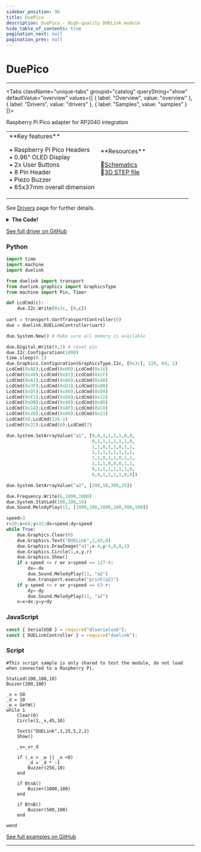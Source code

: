 ```yaml
---
sidebar_position: 96
title: DuePico
description: DuePico - High-quality DUELink module
hide_table_of_contents: true
pagination_next: null
pagination_prev: null
---
```



# DuePico

<ImageSection 
  product="adduepico-b"
  tagline="Raspberry Pi Pico Adapter"
/>

---

<Tabs className="unique-tabs" groupid="catalog" queryString="show" defaultValue="overview"
  values={[
    {
        label: "Overview",
        value: "overview"
    },
    {
        label: "Drivers",
        value: "drivers"
    },
    {
        label: "Samples",
        value: "samples"
    }
]}>

<TabItem value="overview">

Raspberry Pi Pico adapter for RP2040 integration

<table><td width='50%'>
**Key features**

• Raspberry Pi Pico Headers<br/>
• 0.96" OLED Display<br/>
• 2x User Buttons<br/>
• 8 Pin Header<br/>
• Piezo Buzzer<br/>
• 65x37mm overall dimension<br/>

</td><td width='50%'>
**Resources**
 
📄<a href="/sch/gdl-adduepico-b.pdf">Schematics</a><br/>
🔩<a href="/3d/gdl-adduepico-b.step">3D STEP file</a><br/>
</td></table>

</TabItem>

<TabItem value="drivers">

See [Drivers](/docs/engine/drivers) page for further details.

<details>
<summary><strong>The Code!</strong></summary>

**DuePico Driver**

```batch
##### DuePico Driver #####

fn DVer()
    return 1.0
fend

Dim b1[2]

fn LcdCmd(c)
	b1[0] = 0
	b1[1] = c
    I2cWr(0x3c,b1,[])
fend

fn Init()
    BtnEn(BtnPin('A'), 1) # Btn A
    BtnEn(BtnPin('B'), 1) # Btn B

    DWrite(9,0) # reset pin
    DWrite(9,1) 
    Wait(10)

    # config I2C bus with 400Kz
    I2cCfg(400)
    Wait(20)
    GfxCfg(1,{0x3C},128,64, 1)
    
    LcdCmd(0xAE):LcdCmd(0x00):LcdCmd(0x10)
    LcdCmd(0x40):LcdCmd(0x81):LcdCmd(0xCF)
    LcdCmd(0xA1):LcdCmd(0xA6):LcdCmd(0xA8)
    LcdCmd(0x3F):LcdCmd(0xD3):LcdCmd(0x00)
    LcdCmd(0xD5):LcdCmd(0x80):LcdCmd(0xD9)
    LcdCmd(0xF1):LcdCmd(0xDA):LcdCmd(0x12)
    LcdCmd(0xDB):LcdCmd(0x40):LcdCmd(0x8D)
    LcdCmd(0x14):LcdCmd(0xAF):LcdCmd(0xC8)
    LcdCmd(0x20):LcdCmd(0x00):LcdCmd(0x21)
    LcdCmd(0):LcdCmd(128-1)
    LcdCmd(0x22):LcdCmd(0):LcdCmd(7)

    Clear(0)
    TextS("DUELink",1,25,25,2,3)
    Show()
fend

fn BtnPin(a)
    if a = 'A'
        return 20
    end
    if a = 'B'
        return 7
    end
    while 1
        PrintLn("ERROR!!")
        Wait(200)
    wend
fend

fn IsColor()
    return 0
fend

fn GetW()
    return 128
fend

fn GetH()
    return 64
fend

fn BtnA()
    if BtnDown(BtnPin('A')) 
        Return 1
    else
        Return 0
    end
fend

fn BtnB()
    if BtnDown(BtnPin('B'))
        Return 1
    else
        Return 0
    end
fend

fn Buzzer(f,d)
    Freq(11, f, d,0.5)
fend

Init()

#########################
```

</details>

[See full driver on GitHub](https://github.com/ghi-electronics/duelink-website/tree/main/static/code/drivers)

</TabItem>

<TabItem value="samples">

### Python

```python
import time
import machine
import duelink

from duelink import transport
from duelink.graphics import GraphicsType
from machine import Pin, Timer

def LcdCmd(c):
    due.I2c.Write(0x3c, [0,c])
    
uart = transport.UartTransportController(0)
due = duelink.DUELinkController(uart)

due.System.New() # Make sure all memory is available

due.Digital.Write(9,1) # reset pin
due.I2c.Configuration(1000)
time.sleep(0.1)
due.Graphics.Configuration(GraphicsType.I2c, [0x3c], 128, 64, 1)
LcdCmd(0xAE);LcdCmd(0x00);LcdCmd(0x10)
LcdCmd(0x40);LcdCmd(0x81);LcdCmd(0xCF)
LcdCmd(0xA1);LcdCmd(0xA6);LcdCmd(0xA8)
LcdCmd(0x3F);LcdCmd(0xD3);LcdCmd(0x00)
LcdCmd(0xD5);LcdCmd(0x80);LcdCmd(0xD9)
LcdCmd(0xF1);LcdCmd(0xDA);LcdCmd(0x12)
LcdCmd(0xDB);LcdCmd(0x40);LcdCmd(0x8D)
LcdCmd(0x14);LcdCmd(0xAF);LcdCmd(0xC8)
LcdCmd(0x20);LcdCmd(0x00);LcdCmd(0x21)
LcdCmd(0);LcdCmd(128-1)
LcdCmd(0x22);LcdCmd(0);LcdCmd(7)

due.System.SetArrayValue("a1", [0,0,1,1,1,1,0,0,
                                0,1,1,1,1,1,1,0,
                                1,1,0,1,1,0,1,1,
                                1,1,1,1,1,1,1,1,
                                1,1,0,1,1,0,1,1,
                                1,1,1,0,0,0,1,1,
                                0,1,1,1,1,1,1,0,
                                0,0,1,1,1,1,0,0])

due.System.SetArrayValue("a2", [200,50,300,25])

due.Frequency.Write(6,1000,1000)
due.System.StatLed(100,100,10)
due.Sound.MelodyPlay(11, [1000,100,2000,100,500,100])

speed=3
r=10;x=64;y=32;dx=speed;dy=speed
while True:
    due.Graphics.Clear(0)
    due.Graphics.Text("DUELink",1,43,0)
    due.Graphics.DrawImage("a1",x-4,y-4,8,8,1)
    due.Graphics.Circle(1,x,y,r)
    due.Graphics.Show()
    if x-speed <= r or x+speed >= 127-r:
        dx=-dx
        due.Sound.MelodyPlay(11, "a2")
        due.transport.execute("print(a2)")
    if y-speed <= r or y+speed >= 63-r:
        dy=-dy
        due.Sound.MelodyPlay(11, "a2")
    x=x+dx;y=y+dy
```

### JavaScript

```javascript
const { SerialUSB } = require("dlserialusb");
const { DUELinkController } = require("duelink");
```

### Script

```batch
#This script sample is only shared to test the module, do not load when connected to a Raspberry Pi.  

StatLed(100,100,10)
Buzzer(200,100)

_x = 50
_d = 10
_w = GetW()
while 1
    Clear(0)
    Circle(1,_x,45,10)
    
    TextS("DUELink",1,25,5,2,2)
    Show()
    
    _x=_x+_d

    if (_x > _w || _x <0)
        _d = _d * -1 
        Buzzer(256,10)
    end
    
    if BtnA()
        Buzzer(1000,100)
    end
    
    if BtnB()
        Buzzer(500,100)
    end

wend
```

[See full examples on GitHub](https://github.com/ghi-electronics/duelink-website/tree/main/static/code/samples)

</TabItem>

</Tabs>

---

<OrderSection
    product="DUELink DuePico"
    partnumber="GDL-ADDUEPICO-B"
    price="$0.00"
/>

